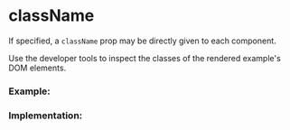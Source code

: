 
<Meta of={ClassNameStories} />

# className

If specified, a `className` prop may be directly given to each component.

Use the developer tools to inspect the classes of the rendered example's DOM elements.

### Example:

<Story of={ClassNameStories.Example} />

### Implementation:

<Story of={ClassNameStories.Implementation} />
